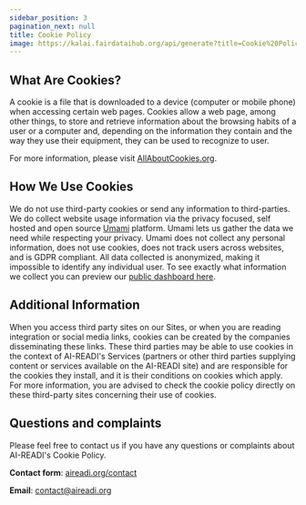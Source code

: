 ```yaml
---
sidebar_position: 3
pagination_next: null
title: Cookie Policy
image: https://kalai.fairdataihub.org/api/generate?title=Cookie%20Policy&description=&app=ai-readi&org=ai-readi
---
```


## What Are Cookies?

A cookie is a file that is downloaded to a device (computer or mobile phone) when accessing certain web pages. Cookies allow a web page, among other things, to store and retrieve information about the browsing habits of a user or a computer and, depending on the information they contain and the way they use their equipment, they can be used to recognize to user.

For more information, please visit [AllAboutCookies.org](https://www.allaboutcookies.org/).

## How We Use Cookies

We do not use third-party cookies or send any information to third-parties. We do collect website usage information via the privacy focused, self hosted and open source [Umami](https://umami.is/) platform. Umami lets us gather the data we need while respecting your privacy. Umami does not collect any personal information, does not use cookies, does not track users across websites, and is GDPR compliant. All data collected is anonymized, making it impossible to identify any individual user. To see exactly what information we collect you can preview our [public dashboard here](https://umami.fairdataihub.org/share/0PNcos09xcWPI8Kr/docs.aireadi.org).

## Additional Information

When you access third party sites on our Sites, or when you are reading integration or social media links, cookies can be created by the companies disseminating these links. These third parties may be able to use cookies in the context of AI-READI's Services (partners or other third parties supplying content or services available on the AI-READI site) and are responsible for the cookies they install, and it is their conditions on cookies which apply. For more information, you are advised to check the cookie policy directly on these third-party sites concerning their use of cookies.

## Questions and complaints

Please feel free to contact us if you have any questions or complaints about AI-READI's Cookie Policy.

**Contact form**: [aireadi.org/contact](https://aireadi.org/contact)

**Email**: [contact@aireadi.org](mailto:contact@aireadi.org)


<PageFeedback />
